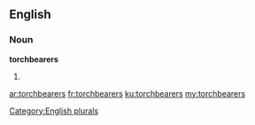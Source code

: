 ==English==

===Noun===
'''torchbearers'''

# {{plural of|[[torchbearer]]}}

[[Category:English plurals]]

[[ar:torchbearers]]
[[fr:torchbearers]]
[[ku:torchbearers]]
[[my:torchbearers]]